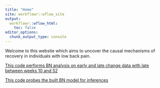 ```yaml
---
title: "Home"
site: workflowr::wflow_site
output:
  workflowr::wflow_html:
    toc: false
editor_options:
  chunk_output_type: console
---
```


Welcome to this website which aims to uncover the causal mechanisms of recovery in individuals with low back pain.

[This code performs BN analysis on early and late change data with late between weeks 10 and 52](BN_analysis.html)

[This code probes the built BN model for inferences](ReportResults.html)

